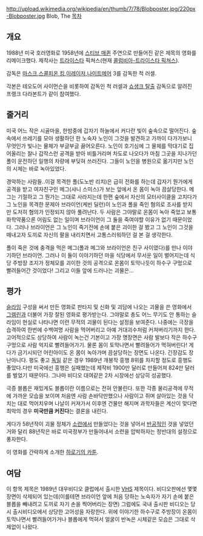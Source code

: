 http://upload.wikimedia.org/wikipedia/en/thumb/7/78/Blobposter.jpg/220px-Blobposter.jpg
Blob, The
[[목차]]
== 개요 ==
1988년 미국 호러영화로 1958년에 [[스티브 매퀸]] 주연으로 만들어진 같은 제목의 영화를 리메이크했다.  제작사는 [[트라이스타]] 픽쳐스(현재 [[콜럼비아-트라이스타 픽쳐스]]).

감독은 [[마스크]],[[스콜피온 킹]],[[이레이저]],[[나이트메어]] 3를 감독한 척 러셀.

각본은 테오도어 사이먼슨을 비롯하여 감독인 척 러셀과 [[쇼생크 탈출]] 감독으로 알려진 프랭크 다라본트가 같이 참여했다.
== 줄거리 ==
미국 어느 작은 시골마을, 한밤중에 갑자기 하늘에서 커다란 빛이 숲속으로 떨어진다. 숲속에서 쓰레기를 모아 생활하던 한 노숙자 노인이 그것을 발견하고 가까이 다가가보니 무엇인가 빛나는 물체가 부글부글 끓어오른다. 노인이 호기심에 그 물체를 막대기로 집어올리는 찰나 갑작스런 공격을 받아 비틀거리며 차도로 나오다가 마침 그곳을 지나가던 폴이 운전하던 일행의 차량에 부딪혀 쓰러진다. 그들이 노인을 병원으로 옮기지만 노인의 시체는 바로 녹아있었다.

경악하는 사람들..이걸 목격한 폴(도노반 리치)은 급히 전화를 하는데 갑자기 뭔가에게 공격을 받고 여자친구인 메그(샤니 스미스)가 보는 앞에서 온 몸이 녹아 끔살당한다. 메그는 기절하고 그 뭔가는 그대로 사라지는데 한편 숲에서 자신의 모터사이클을 고치다가 그 노인을 목격한 문제아 브라이언(케빈 딜런)이 노인과 폴을 죽인 혐의로 조사를 받지만 도저히 혐의가 인정되지 않아 풀려난다. 두 사람은 그야말로 온몸이 녹아 죽었고 보통 화학약품으론 어림도 없는 일이며 브라이언이 그 둘을 죽여야할 이유가 없기 때문이었다. 그러나 브라이언은 그 노인이 죽기전에 손에 붙은 괴이한 걸 봤고 그 노인이 그것을 떼내고자 도끼로 자신의 팔을 내리치면서 고통스러워하던 걸 본 걸 생각한다.

폴이 죽은 것에 충격을 먹은 메그(폴과 메그와 브라이언은 친구 사이였다)를 만나 이야기하던 브라이언. 그러나 이 둘이 이야기하던 마을 식당에서 무서운 일이 벌어지는데 식당 주방장 조지가 정체모를 괴이한 것의 공격으로 온몸이 토막나듯이 하수구 구멍으로 빨려들어간 것이었다! 그리고 이들 앞에 드러나는 괴물은...

== 평가 ==
[[슬라임]] 구성을 써서 만든 영화로  판타지 및 신화 및 괴담에 나오는 괴물을 쓴 영화에서 [[그렘린]]과 더불어 가장 잘된 영화로 평가받는다. 그야말로 총도 어느 무기도 안 통하는 슬라임이 현실로 나타나면 이런 무적의 괴물이 된다는 설정을 보여준다. 나중에는 극장을 습격하여 한번에 수백여명 사람을 먹어버리고 아예 거대괴수처럼 커져버리기까지 한다.  고어적으로도 상당하여 사람이 녹는건 기본이고 가장 명장면은 사람 발보다 작은 하수구 구멍으로 사람 억지로 빨려들어가기. 물론 몸이 토막나면서 빨려들어가 먹혀버린다! 게다가 금기시되던 어린아이도 온 몸이 녹아가며 끔살당하는 장면도 나온다. 긴장감도 장난아니다. 평도 좋고 [[독일]] 같은 경우 1989년 개봉작 흥행 8위를 차지할 정도로 흥행도 좋았다.다만 미국에선 흥행은 실패했는데 제작비 1900만 달러로 만들어져 824만 달러를 벌었기 때문이다. 그나마 비디오 대여같은 2차 시장에선 상당히 성공했다.

극증 블롭은 재밌게도 블롭이란 이름으로는 전혀 안불린다. 또한 각종 물리공격에 무적에 가까운 모습을 보이며 처음엔 사람 손바닥만했으나 사람이고 쥐며 살아있는 것을 닥치는 대로 먹어치우며 나날이 커져가서 이후엔 건물만 해지며 과학자들은 계산이 맞다면 최악의 경우 '''미국만큼 커진다'''는 결론을 내린다.

게다가 58년작이 괴물 정체가 [[소련]]에서 만들었다는 것을 넣어서 [[반공]]적인 것을 넣었던 거와 달리 88년작은 바로 미국정부가 만들어내서 소련을 압박하자는 정반대의 설정으로 풍자한다.

이 영화를 간략하게 소개한 [http://movietoon.net/112?&t__nil_main_blogreview=text 하로기의 카툰].

== 여담 ==
이 항목 제목은 1989년 대우비디오 클럽에서 출시한 [[VHS]] 제목이다. 비디오판에선 몇몇 장면이 삭제되어 있는데(이를테면 브라이언 앞에 처음 당하는 노숙자가 자기 손에 붙은 블롭을 빼내려고 도끼로 자기 손을 찍어버리는 장면) 그럼에도 국내 출시판 비디오는 당시 출시비디오에서 상당한 고어성을 자랑한다. 위에 이야기한 하수구로 주방장이 온몸이 토막나면서 빨려들어가거나 블롭에게 먹혀서 얼굴이 반녹은 시체같은 모습은 그대로 삭제없이 나왔다.
